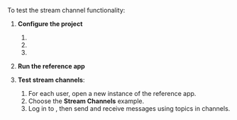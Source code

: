 
To test the stream channel functionality:

1. **Configure the project**

    1. <OpenConfig/>

    1. <SetAppId/>

    1. <SetAuthenticationMethod/>

1. **Run the reference app**

    <RunApp/>

1. **Test stream channels**:

    1. For each user, open a new instance of the reference app.
    1. Choose the **Stream Channels** example.
    1. Log in to <Vg k="MESS" />, then send and receive messages using topics in channels.